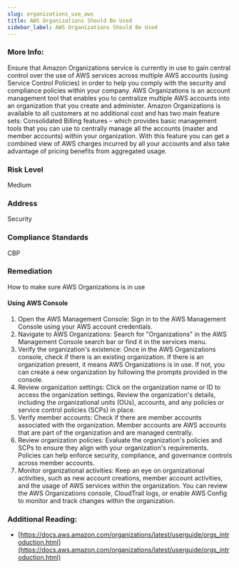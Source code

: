 ```yaml
---
slug: organizations_use_aws
title: AWS Organizations Should Be Used
sidebar_label: AWS Organizations Should Be Used
---
```


### More Info:

Ensure that Amazon Organizations service is currently in use to gain central control over the use of AWS services across multiple AWS accounts (using Service Control Policies) in order to help you comply with the security and compliance policies within your company. AWS Organizations is an account management tool that enables you to centralize multiple AWS accounts into an organization that you create and administer. Amazon Organizations is available to all customers at no additional cost and has two main feature sets: Consolidated Billing features – which provides basic management tools that you can use to centrally manage all the accounts (master and member accounts) within your organization. With this feature you can get a combined view of AWS charges incurred by all your accounts and also take advantage of pricing benefits from aggregated usage.

### Risk Level

Medium

### Address

Security

### Compliance Standards

CBP

### Remediation

How to make sure AWS Organizations is in use

#### Using AWS Console

1. Open the AWS Management Console: Sign in to the AWS Management Console using your AWS account credentials.
2. Navigate to AWS Organizations: Search for "Organizations" in the AWS Management Console search bar or find it in the services menu.
3. Verify the organization's existence: Once in the AWS Organizations console, check if there is an existing organization. If there is an organization present, it means AWS Organizations is in use. If not, you can create a new organization by following the prompts provided in the console.
4. Review organization settings: Click on the organization name or ID to access the organization settings. Review the organization's details, including the organizational units (OUs), accounts, and any policies or service control policies (SCPs) in place.
5. Verify member accounts: Check if there are member accounts associated with the organization. Member accounts are AWS accounts that are part of the organization and are managed centrally.
6. Review organization policies: Evaluate the organization's policies and SCPs to ensure they align with your organization's requirements. Policies can help enforce security, compliance, and governance controls across member accounts.
7. Monitor organizational activities: Keep an eye on organizational activities, such as new account creations, member account activities, and the usage of AWS services within the organization. You can review the AWS Organizations console, CloudTrail logs, or enable AWS Config to monitor and track changes within the organization.

### Additional Reading:

- [https://docs.aws.amazon.com/organizations/latest/userguide/orgs_introduction.html](https://docs.aws.amazon.com/organizations/latest/userguide/orgs_introduction.html) 

